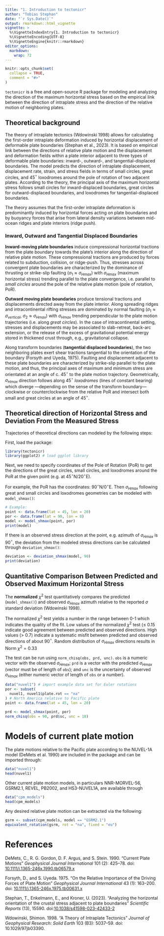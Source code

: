 ```yaml
---
title: "1. Introduction to tectonicr"
author: "Tobias Stephan"
date: "`r Sys.Date()`"
output: rmarkdown::html_vignette
vignette: >
  %\VignetteIndexEntry{1. Introduction to tectonicr}
  %\VignetteEncoding{UTF-8}
  %\VignetteEngine{knitr::rmarkdown}
editor_options: 
  markdown: 
    wrap: 72
---
```


```r
knitr::opts_chunk$set(
  collapse = TRUE,
  comment = "#>"
)
```

`tectonicr` is a free and open-source R package for modeling and analyzing the
direction of the maximum horizontal stress based on the empirical link
between the direction of intraplate stress and the direction of the
relative motion of neighboring plates.

## Theoretical background

The theory of intraplate tectonics (Wdowinski 1998)
allows for calculating the first-order intraplate deformation induced by 
horizontal displacement of deformable plate boundaries (Stephan et al., 2023). It is based on empirical
link between the directions of relative plate motion and the
displacement and deformation fields within a plate interior adjacent to
three types of deformable plate boundaries: inward-, outward-, and
tangential-displaced boundaries. The model predicts the direction of
intraplate displacement, displacement rate, strain, and stress fields in
terms of small circles, great circles, and 45$^{\circ}$ loxodromes around the
pole of rotation of two adjacent plates. According to the theory, the principal 
axis of the maximum horizontal stress follows small circles for inward-displaced
boundaries, great circles for outward-displaced boundaries, and
loxodromes for tangential-displaced boundaries.

The theory assumes that the first-order intraplate deformation is
predominantly induced by horizontal forces acting on plate boundaries
and by buoyancy forces that arise from lateral density variations
between mid-ocean ridges and plate interiors (ridge push).

### Inward, Outward and Tangential Displaced Boundaries

**Inward-moving plate boundaries** induce compressional horizontal
tractions from the plate boundary towards the plate's interior along the
direction of relative plate motion. These compressional tractions are
produced by forces related to subduction, collision, or ridge-push.
Thus, stresses across convergent plate boundaries are characterized by
the dominance of thrusting or strike-slip faulting
($\sigma_1 \approx \sigma_{Hmax}$) with $\sigma_{Hmax}$ (maximum
horizontal stress) trending parallel to the plate convergence, i.e.
parallel to *small circles* around the pole of the relative plate
motion (pole of rotation, PoR).

**Outward moving plate boundaries** produce tensional tractions and
displacements directed away from the plate interior. Along spreading
ridges and intracontinental rifting stresses are dominated by normal
faulting ($\sigma_1 \approx \sigma_{vertical}$,
$\sigma_2 \approx \sigma_{Hmax}$) with $\sigma_{Hmax}$ trending
perpendicular to the plate motion trajectories (i.e. along
*great circles*). In the case of intracontinental setting, stresses and
displacements may be associated to slab-retreat, back-arc extension, or
the release of the excess of gravitational potential energy stored in
thickened crust through, e.g., gravitational collapse.

Along transform boundaries (**tangential displaced boundaries**), the
two neighboring plates exert shear tractions tangential to the
orientation of the boundary (Forsyth and Uyeda, 1975). 
Faulting and displacement adjacent to these plate boundaries are characterized 
by strike-slip parallel to the plate motion, and thus, the principal axes
of maximum and minimum stress are orientated at an angle of c. 45$^{\circ}$ to
the plate motion trajectory. 
Geometrically, $\sigma_{Hmax}$ direction follows along 45$^{\circ}$ 
*loxodromes* (lines of constant bearing) 
which diverge ---depending on the sense of the transform boundary--- clockwise 
or counterclockwise from the relative PoR and intersect both small and 
great circles at an angle of 45$^{\circ}$.

## Theoretical direction of Horizontal Stress and Deviation From the Measured Stress

<!-- **tectonicr** basically calculates the bearing from a point of  -->
<!-- interest to a given Euler pole of the relative plate motion by the formula: -->

<!-- ```{=tex} -->
<!-- \begin{equation}  -->
<!--   \theta = \arctan2 (\sin \Delta\lambda * \cos\psi_2, \cos\psi_1 \sin\psi_1-\sin\psi_1 \cos\psi_2 \cos\Delta\lambda) -->
<!-- \end{equation} -->
<!-- ``` -->

<!-- where $\psi_1$, $\lambda_1$ are the longitude and latitude of the point,  -->
<!-- $\psi_2$, $\lambda_2$ the longitude and latitude of the Euler pole  -->
<!-- ($\Delta\lambda$ is the difference in longitude).  -->

<!-- > The bearing $\theta$ is the orientation of a great circle that passes through  -->
<!-- the point and the Euler pole. Thus, it reflects the theoretical direction of  -->
<!-- $\sigma_{Hmax}$ that follows great circles trajectories.  -->
<!-- Small circle directions then are $90^{\circ}$ and loxodrome directions  -->
<!-- are $\pm45^{\circ}$ to $\theta$. 

<!-- --- -->

Trajectories of theoretical directions can modeled by the following 
steps:

First, load the package:

```r
library(tectonicr)
library(ggplot2) # load ggplot library
```

Next, we need to specify coordinates of the Pole of Rotation (PoR) to get the directions of 
the great circles, small circles, and loxodromes around the PoR at the 
given point (e.g. at 45$^{\circ}$N/20$^{\circ}$E). 

For example, the PoR has the coordinates: 90$^{\circ}$N/0$^{\circ}$E. 
Then $\sigma_{Hmax}$ following great and small circles and loxodromes
geometries can be modeled with `model_shmax()`:

```r
# Example:
point <- data.frame(lat = 45, lon = 20)
por <- data.frame(lat = 90, lon = 0)
model <- model_shmax(point, por)
print(model)
```

If there is an observed stress direction at the point, e.g. azimuth of
$\sigma_{Hmax}$ is 90$^{\circ}$, the deviation from the modeled stress
directions can be calculated through `deviation_shmax()`:

```r
deviation <- deviation_shmax(model, 90)
print(deviation)
```

## Quantitative Comparison Between Predicted and Observed Maximum Horizontal Stress

The **normalized** $\chi^2$ test quantitatively compares the predicted
(`model_shmax()`) and observed $\sigma_{Hmax}$ azimuth relative to the reported
$\sigma$ standard deviation (Wdowinski 1998).

<!-- ```{=tex} -->
<!-- \begin{equation}  -->
<!--   \textrm{Norm} \chi^2_i =  -->
<!--  \frac{\sum_{i=1}^{n} \left(\frac{\alpha_i - \alpha_{predict}}{\sigma_i}\right)^2} -->
<!--  {\sum_{i=1}^{n} \left(\frac{90}{\sigma_i}\right)^2} \end{equation} -->
<!-- ``` -->
<!-- with $\alpha_i$ and $\alpha_{predicted}$ are the observed and predicted -->
<!-- directions of $\sigma_{Hmax}$ with respect to the pole of rotation,  -->
<!-- respectively. -->
<!-- The $\sigma_i$ parameter is the reported uncertainty of the observed -->
<!-- azimuth and $M$ is the number of observations that are used in each -->
<!-- test. -->

The normalized $\chi^2$ test yields a number in the range between 0-1
which indicates the quality of the fit. Low values of the normalized
$\chi^2$ test ($\leq$ 0.15 indicate good agreement between predicted and
observed directions. High values ($>$ 0.7) indicate a systematic misfit
between predicted and observed directions of about 90$^{\circ}$. Random
distribution of $\sigma_{Hmax}$ directions results in Norm $\chi^2 = 0.33$

The test can be run using `norm_chisq(obs, prd, unc)`. `obs` is a numeric
vector with the observed $\sigma_{Hmax}$; `prd` is a vector with the predicted 
$\sigma_{Hmax}$ (vector must be of length of `obs`); and `unc` is the 
uncertainty of observed $\sigma_{Hmax}$ (either numeric vector of length of 
`obs` or a number).

```r
data("nuvel1") # import example data set for Euler rotations
por <- subset(
  nuvel1, nuvel1$plate.rot == "na"
) # North America relative to Pacific plate
point <- data.frame(lat = 45, lon = 20)

prd <- model_shmax(point, por)
norm_chisq(obs = 90, prd$sc, unc = 10)
```

# Models of current plate motion
The plate motions relative to the Pacific plate according to the 
NUVEL-1A model (DeMets et al. 1990) are included in the package and can be imported 
through:

```r
data("nuvel1")
head(nuvel1)
```

Other current plate motion models, in particulars NNR-MORVEL-56, GSRM2.1, REVEL, PB2002, and HS3-NUVEL1A, are available through
```r
data("cpm_models")
head(cpm_models)
```

Any desired relative plate motion can be extracted via the following:
```r
gsrm <- subset(cpm_models, model == "GSRM2.1")
equivalent_rotation(gsrm, rot = "na", fixed = "eu")
```

# References

DeMets, C., R. G. Gordon, D. F. Argus, and S. Stein. 1990. “Current Plate 
Motions” *Geophysical Journal International* 101 (2): 425–78. 
doi: [10.1111/j.1365-246x.1990.tb06579.x](https://doi.org/10.1111/j.1365-246x.1990.tb06579.x)

Forsyth, D., and S. Uyeda. 1975. “On the Relative Importance of the Driving 
Forces of Plate Motion” *Geophysical Journal International* 43 (1): 163–200. 
doi: [10.1111/j.1365-246x.1975.tb00631.x](https://doi.org/10.1111/j.1365-246x.1975.tb00631.x)

Stephan, T., Enkelmann, E., and Kroner, U. (2023). "Analyzing the horizontal 
orientation of the crustal stress adjacent to plate boundaries" 
*Scientific Reports* (13), 15590. 
doi:[10.1038/s41598-023-42433-2](https://doi.org/10.1038/s41598-023-42433-2)

Wdowinski, Shimon. 1998. “A Theory of Intraplate Tectonics” 
*Journal of Geophysical Research: Solid Earth* 103 (B3): 5037–59. doi: 10.1029/97jb03390.
<!---[10.1029/97jb03390](https://doi.org/10.1029/97JB03390).-->
